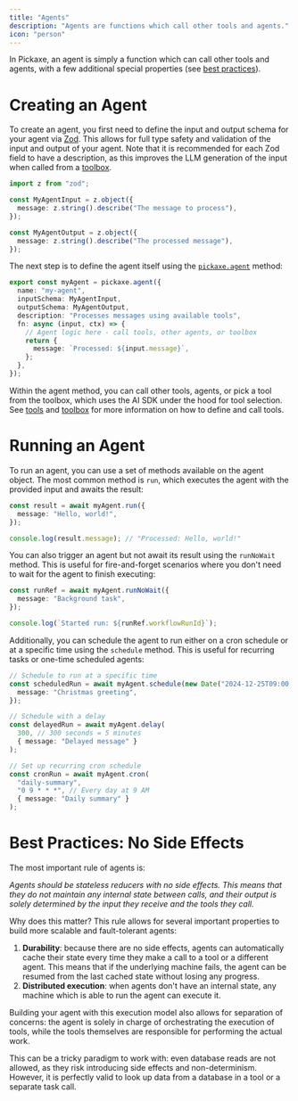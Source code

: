 ```yaml
---
title: "Agents"
description: "Agents are functions which call other tools and agents."
icon: "person"
---
```


In Pickaxe, an agent is simply a function which can call other tools and agents, with a few additional special properties (see [best practices](#best-practices%3A-no-side-effects)).

# Creating an Agent

To create an agent, you first need to define the input and output schema for your agent via [Zod](https://zod.dev/). This allows for full type safety and validation of the input and output of your agent. Note that it is recommended for each Zod field to have a description, as this improves the LLM generation of the input when called from a [toolbox](./toolbox).

```ts
import z from "zod";

const MyAgentInput = z.object({
  message: z.string().describe("The message to process"),
});

const MyAgentOutput = z.object({
  message: z.string().describe("The processed message"),
});
```

The next step is to define the agent itself using the [`pickaxe.agent`](/api-reference/agent) method:

```ts
export const myAgent = pickaxe.agent({
  name: "my-agent",
  inputSchema: MyAgentInput,
  outputSchema: MyAgentOutput,
  description: "Processes messages using available tools",
  fn: async (input, ctx) => {
    // Agent logic here - call tools, other agents, or toolbox
    return {
      message: `Processed: ${input.message}`,
    };
  },
});
```

Within the agent method, you can call other tools, agents, or pick a tool from the toolbox, which uses the AI SDK under the hood for tool selection. See [tools](./tools) and [toolbox](./toolbox) for more information on how to define and call tools.

# Running an Agent

To run an agent, you can use a set of methods available on the agent object. The most common method is `run`, which executes the agent with the provided input and awaits the result:

```ts
const result = await myAgent.run({
  message: "Hello, world!",
});

console.log(result.message); // "Processed: Hello, world!"
```

You can also trigger an agent but not await its result using the `runNoWait` method. This is useful for fire-and-forget scenarios where you don't need to wait for the agent to finish executing:

```ts
const runRef = await myAgent.runNoWait({
  message: "Background task",
});

console.log(`Started run: ${runRef.workflowRunId}`);
```

Additionally, you can schedule the agent to run either on a cron schedule or at a specific time using the `schedule` method. This is useful for recurring tasks or one-time scheduled agents:

```ts
// Schedule to run at a specific time
const scheduledRun = await myAgent.schedule(new Date("2024-12-25T09:00:00Z"), {
  message: "Christmas greeting",
});

// Schedule with a delay
const delayedRun = await myAgent.delay(
  300, // 300 seconds = 5 minutes
  { message: "Delayed message" }
);

// Set up recurring cron schedule
const cronRun = await myAgent.cron(
  "daily-summary",
  "0 9 * * *", // Every day at 9 AM
  { message: "Daily summary" }
);
```

# Best Practices: No Side Effects

The most important rule of agents is:

_Agents should be stateless reducers with no side effects. This means that they do not maintain any internal state between calls, and their output is solely determined by the input they receive and the tools they call._

Why does this matter? This rule allows for several important properties to build more scalable and fault-tolerant agents:

1. **Durability**: because there are no side effects, agents can automatically cache their state every time they make a call to a tool or a different agent. This means that if the underlying machine fails, the agent can be resumed from the last cached state without losing any progress.
2. **Distributed execution**: when agents don't have an internal state, any machine which is able to run the agent can execute it.

Building your agent with this execution model also allows for separation of concerns: the agent is solely in charge of orchestrating the execution of tools, while the tools themselves are responsible for performing the actual work.

This can be a tricky paradigm to work with: even database reads are not allowed, as they risk introducing side effects and non-determinism. However, it is perfectly valid to look up data from a database in a tool or a separate task call.
